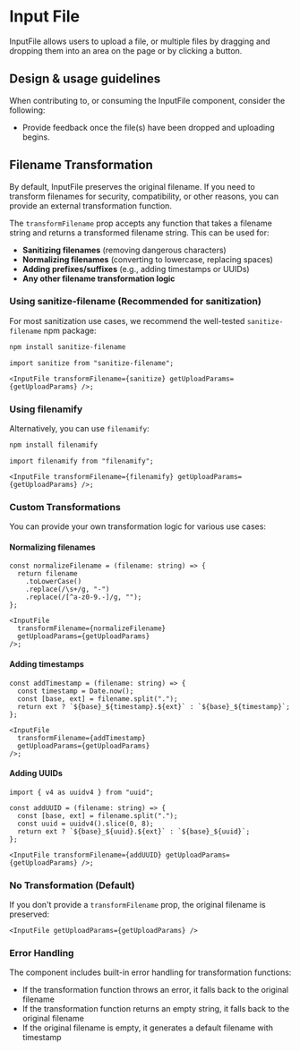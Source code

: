 
# Input File

<Meta title="Components/Forms and Inputs/InputFile" />

InputFile allows users to upload a file, or multiple files by dragging and
dropping them into an area on the page or by clicking a button.

## Design & usage guidelines

When contributing to, or consuming the InputFile component, consider the
following:

- Provide feedback once the file(s) have been dropped and uploading begins.

## Filename Transformation

By default, InputFile preserves the original filename. If you need to transform
filenames for security, compatibility, or other reasons, you can provide an
external transformation function.

The `transformFilename` prop accepts any function that takes a filename string
and returns a transformed filename string. This can be used for:

- **Sanitizing filenames** (removing dangerous characters)
- **Normalizing filenames** (converting to lowercase, replacing spaces)
- **Adding prefixes/suffixes** (e.g., adding timestamps or UUIDs)
- **Any other filename transformation logic**

### Using sanitize-filename (Recommended for sanitization)

For most sanitization use cases, we recommend the well-tested
`sanitize-filename` npm package:

```bash
npm install sanitize-filename
```

```tsx
import sanitize from "sanitize-filename";

<InputFile transformFilename={sanitize} getUploadParams={getUploadParams} />;
```

### Using filenamify

Alternatively, you can use `filenamify`:

```bash
npm install filenamify
```

```tsx
import filenamify from "filenamify";

<InputFile transformFilename={filenamify} getUploadParams={getUploadParams} />;
```

### Custom Transformations

You can provide your own transformation logic for various use cases:

#### Normalizing filenames

```tsx
const normalizeFilename = (filename: string) => {
  return filename
    .toLowerCase()
    .replace(/\s+/g, "-")
    .replace(/[^a-z0-9.-]/g, "");
};

<InputFile
  transformFilename={normalizeFilename}
  getUploadParams={getUploadParams}
/>;
```

#### Adding timestamps

```tsx
const addTimestamp = (filename: string) => {
  const timestamp = Date.now();
  const [base, ext] = filename.split(".");
  return ext ? `${base}_${timestamp}.${ext}` : `${base}_${timestamp}`;
};

<InputFile
  transformFilename={addTimestamp}
  getUploadParams={getUploadParams}
/>;
```

#### Adding UUIDs

```tsx
import { v4 as uuidv4 } from "uuid";

const addUUID = (filename: string) => {
  const [base, ext] = filename.split(".");
  const uuid = uuidv4().slice(0, 8);
  return ext ? `${base}_${uuid}.${ext}` : `${base}_${uuid}`;
};

<InputFile transformFilename={addUUID} getUploadParams={getUploadParams} />;
```

### No Transformation (Default)

If you don't provide a `transformFilename` prop, the original filename is
preserved:

```tsx
<InputFile getUploadParams={getUploadParams} />
```

### Error Handling

The component includes built-in error handling for transformation functions:

- If the transformation function throws an error, it falls back to the original
  filename
- If the transformation function returns an empty string, it falls back to the
  original filename
- If the original filename is empty, it generates a default filename with
  timestamp
